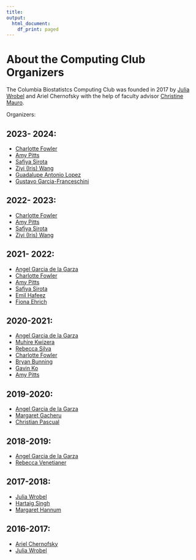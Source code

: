 ```yaml
---
title:
output:
  html_document:
    df_print: paged
---
```


<h1> About the Computing Club Organizers </h1>

The Columbia Biostatistcs Computing Club was founded in 2017 by [Julia Wrobel](http://juliawrobel.com/) and Ariel Chernofsky with the help of faculty advisor [Christine Mauro](http://christinemauro.com/).

Organizers:

## 2023- 2024:

- [Charlotte Fowler](https://www.linkedin.com/in/charlotte-fowler-2a86b71a0/)
- [Amy Pitts](https://www.linkedin.com/in/amy-pitts-102423129/)
- [Safiya Sirota](https://www.linkedin.com/in/safiya-sirota/)
- [Ziyi (Iris) Wang](https://www.linkedin.com/in/irisziyiwang/)
- [Guadalupe Antonio Lopez](https://www.linkedin.com/in/guadalupe-antonio-lopez-29b5411b6)
- [Gustavo Garcia-Franceschini](https://www.linkedin.com/in/gustavo-garcia-franceschini/)

## 2022- 2023: 
- [Charlotte Fowler](https://www.linkedin.com/in/charlotte-fowler-2a86b71a0/)
- [Amy Pitts](https://www.linkedin.com/in/amy-pitts-102423129/)
- [Safiya Sirota](https://www.linkedin.com/in/safiya-sirota/)
- [Ziyi (Iris) Wang](https://www.linkedin.com/in/irisziyiwang/)

## 2021- 2022:
- [Angel Garcia de la Garza](https://www.linkedin.com/in/angel-garcia-de-la-garza/)
- [Charlotte Fowler](https://www.linkedin.com/in/charlotte-fowler-2a86b71a0/)
- [Amy Pitts](http://linkedin.com/in/amy-pitts-102423129)
- [Safiya Sirota](https://www.linkedin.com/in/safiya-sirota/)
- [Emil Hafeez](https://www.linkedin.com/in/emilhafeez/)
- [Fiona Ehrich](https://www.linkedin.com/in/fiona-ehrich/)

## 2020-2021:

- [Angel Garcia de la Garza](https://www.linkedin.com/in/angel-garcia-de-la-garza/)
- [Muhire Kwizera](https://www.linkedin.com/in/muhire-honorine-kwizera-96253583/) 
- [Rebecca Silva](https://www.linkedin.com/in/rebecca-silva-2298a5134/) 
- [Charlotte Fowler](https://www.linkedin.com/in/charlotte-fowler-2a86b71a0/)
- [Bryan Bunning](https://www.linkedin.com/in/bryan-bunning/) 
- [Gavin Ko](https://www.linkedin.com/in/gavin-ko-718801179/) 
- [Amy Pitts](http://linkedin.com/in/amy-pitts-102423129)


## 2019-2020:

- [Angel Garcia de la Garza](https://www.linkedin.com/in/angel-garcia-de-la-garza/)
- [Margaret Gacheru]()
- [Christian Pascual](https://www.linkedin.com/in/cbpascual/)

## 2018-2019:

- [Angel Garcia de la Garza](https://www.linkedin.com/in/angel-garcia-de-la-garza/)
- [Rebecca Venetianer](https://www.linkedin.com/in/rebeccavenetianer/)

## 2017-2018:

- [Julia Wrobel](https://www.linkedin.com/in/julia-wrobel-bb040431/)
- [Hartaig Singh](https://www.linkedin.com/in/hartaig-singh-90227b127/)
- [Margaret Hannum](https://www.mskcc.org/profile/margaret-hannum)

## 2016-2017:

- [Ariel Chernofsky](https://www.linkedin.com/in/ariel-chernofsky-16ab2b70/)
- [Julia Wrobel](https://www.linkedin.com/in/julia-wrobel-bb040431/)

